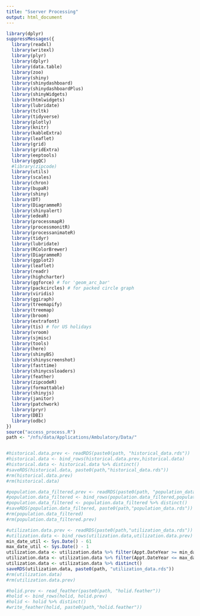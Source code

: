 ---
title: "Sserver Processing"
output: html_document
---


```{r cars}
library(dplyr)
suppressMessages({
  library(readxl)
  library(writexl)
  library(plyr)
  library(dplyr)
  library(data.table)
  library(zoo)
  library(shiny)
  library(shinydashboard)
  library(shinydashboardPlus)
  library(shinyWidgets)
  library(htmlwidgets)
  library(lubridate)
  library(tcltk)
  library(tidyverse)
  library(plotly)
  library(knitr)
  library(kableExtra)
  library(leaflet)
  library(grid)
  library(gridExtra)
  library(eeptools)
  library(ggQC)
  #library(zipcode)
  library(utils)
  library(scales)
  library(chron)
  library(bupaR)
  library(shiny)
  library(DT)
  library(DiagrammeR)
  library(shinyalert)
  library(edeaR)
  library(processmapR)
  library(processmonitR)
  library(processanimateR)
  library(tidyr)
  library(lubridate)
  library(RColorBrewer)
  library(DiagrammeR)
  library(ggplot2)
  library(leaflet)
  library(readr)
  library(highcharter)
  library(ggforce) # for 'geom_arc_bar'
  library(packcircles) # for packed circle graph
  library(viridis)
  library(ggiraph)
  library(treemapify)
  library(treemap)
  library(broom)
  library(extrafont)
  library(tis) # for US holidays
  library(vroom)
  library(sjmisc)
  library(tools)
  library(here)
  library(shinyBS)
  library(shinyscreenshot)
  library(fasttime)
  library(shinycssloaders)
  library(feather)
  library(zipcodeR)
  library(formattable)
  library(shinyjs)
  library(janitor)
  library(patchwork)
  library(pryr)
  library(DBI)
  library(odbc)
})
source("access_process.R")
path <- "/nfs/data/Applications/Ambulatory/Data/"


#historical.data.prev <- readRDS(paste0(path, "historical_data.rds"))
#historical.data <- bind_rows(historical.data.prev,historical.data)
#historical.data <- historical.data %>% distinct()
#saveRDS(historical.data, paste0(path,"historical_data.rds"))
#rm(historical.data.prev)
#rm(historical.data)

#population.data_filtered.prev <- readRDS(paste0(path, "population_data.rds"))
#population.data_filtered <- bind_rows(population.data_filtered,population.data_filtered.prev)
#population.data_filtered <- population.data_filtered %>% distinct()
#saveRDS(population.data_filtered, paste0(path,"population_data.rds"))
#rm(population.data_filtered)
#rm(population.data_filtered.prev)

#utilization.data.prev <- readRDS(paste0(path,"utilization_data.rds"))
#utilization.data <- bind_rows(utilization.data,utilization.data.prev)
min_date_util <- Sys.Date() - 61
max_date_util <- Sys.Date() - 1
utilization.data <- utilization.data %>% filter(Appt.DateYear >= min_date_util)
utilization.data <- utilization.data %>% filter(Appt.DateYear <= max_date_util)
utilization.data <- utilization.data %>% distinct()
saveRDS(utilization.data, paste0(path, "utilization_data.rds"))
#rm(utilization.data)
#rm(utilization.data.prev)

#holid.prev <- read_feather(paste0(path, "holid.feather"))
#holid <- bind_rows(holid, holid.prev)
#holid <- holid %>% distinct()
#write_feather(holid, paste0(path,"holid.feather"))
```

